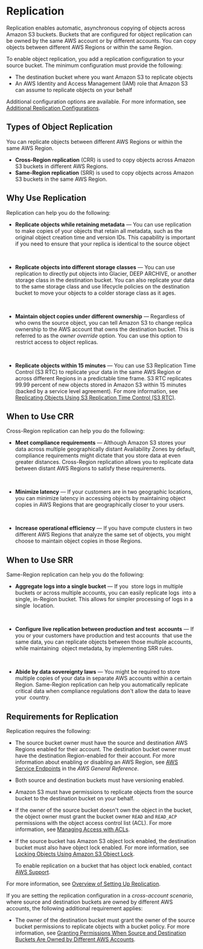 # Replication<a name="replication"></a>

Replication enables automatic, asynchronous copying of objects across Amazon S3 buckets\. Buckets that are configured for object replication can be owned by the same AWS account or by different accounts\. You can copy objects between different AWS Regions or within the same Region\.

To enable object replication, you add a replication configuration to your source bucket\. The minimum configuration must provide the following:
+ The destination bucket where you want Amazon S3 to replicate objects 
+ An AWS Identity and Access Management \(IAM\)  role that Amazon S3 can assume to replicate objects on your behalf 

Additional configuration options are available\. For more information, see [Additional Replication Configurations](replication-additional-configs.md)\.

## Types of Object Replication<a name="replication-types"></a>

You can replicate objects between different AWS Regions or within the same AWS Region\.
+ **Cross\-Region replication** \(CRR\) is used to copy objects across Amazon S3 buckets in different AWS Regions\.
+ **Same\-Region replication** \(SRR\) is used to copy objects across Amazon S3 buckets in the same AWS Region\.

## Why Use Replication<a name="replication-scenario"></a>

Replication can help you do the following:
+ **Replicate objects while retaining metadata** — You can use replication to make copies of your objects that retain all metadata, such as the original object creation time and version IDs\. This capability is important if you need to ensure that your replica is identical to the source object

   
+ **Replicate objects into different storage classes** — You can use replication to directly put objects into Glacier, DEEP ARCHIVE, or another storage class in the destination bucket\. You can also replicate your data to the same storage class and use lifecycle policies on the destination bucket to move your objects to a colder storage class as it ages\.

   
+ **Maintain object copies under different ownership** — Regardless of who owns the source object, you can tell Amazon S3 to change replica ownership to the AWS account that owns the destination bucket\. This is referred to as the *owner override* option\. You can use this option to restrict access to object replicas\.

   
+ **Replicate objects within 15 minutes** — You can use S3 Replication Time Control \(S3 RTC\) to replicate your data in the same AWS Region or across different Regions in a predictable time frame\. S3 RTC replicates 99\.99 percent of new objects stored in Amazon S3 within 15 minutes \(backed by a service level agreement\)\. For more information, see [Replicating Objects Using S3 Replication Time Control \(S3 RTC\)](replication-time-control.md)\.

## When to Use CRR<a name="crr-scenario"></a>

Cross\-Region replication can help you do the following:
+ **Meet compliance requirements** — Although Amazon S3 stores your data across multiple geographically distant Availability Zones by default, compliance requirements might dictate that you store data at even greater distances\. Cross\-Region replication allows you to replicate data between distant AWS Regions to satisfy these requirements\.

    
+ **Minimize latency** — If your customers are in two geographic locations, you can minimize latency in accessing objects by maintaining object copies in AWS Regions that are geographically closer to your users\.

   
+ **Increase operational efficiency** — If you have compute clusters in two different AWS Regions that analyze the same set of objects, you might choose to maintain object copies in those Regions\.

## When to Use SRR<a name="srr-scenario"></a>

Same\-Region replication can help you do the following:
+ **Aggregate logs into a single bucket** — If you  store logs in multiple buckets or across multiple accounts, you can easily replicate logs  into a single, in\-Region bucket\. This allows for simpler processing of logs in a single  location\.

   
+ **Configure live replication between production and test  accounts** — If you or your customers have production and test accounts  that use the same data, you can replicate objects between those multiple accounts, while maintaining  object metadata, by implementing SRR rules\.

   
+ **Abide by data sovereignty laws** — You might be required to store multiple copies of your data in separate AWS accounts within a certain Region\. Same\-Region replication can help you automatically replicate critical data when compliance regulations don't allow the data to leave your  country\.

## Requirements for Replication<a name="replication-requirements"></a>

Replication requires the following:
+ The source bucket owner must have the source and destination AWS Regions enabled for their account\. The destination bucket owner must have the destination Region\-enabled for their account\. For more information about enabling or disabling an AWS Region, see [AWS Service Endpoints](https://docs.aws.amazon.com/general/latest/gr/rande.html) in the *AWS General Reference*\.
+ Both source and destination buckets must have versioning enabled\. 
+ Amazon S3 must have permissions to replicate objects from the source bucket to the destination bucket on your behalf\. 
+ If the owner of the source bucket doesn't own the object in the bucket, the object owner must grant the bucket owner `READ` and `READ_ACP` permissions with the object access control list \(ACL\)\. For more information, see [Managing Access with ACLs](S3_ACLs_UsingACLs.md)\. 
+ If the source bucket has Amazon S3 object lock enabled, the destination bucket must also have object lock enabled\. For more information, see [Locking Objects Using Amazon S3 Object Lock](object-lock.md)\.

  To enable replication on a bucket that has object lock enabled, contact [AWS Support](https://console.aws.amazon.comsupport/home)\.

For more information, see [Overview of Setting Up Replication](replication-how-setup.md)\. 

If you are setting the replication configuration in a *cross\-account scenario*, where source and destination buckets are owned by different AWS accounts, the following additional requirement applies:
+ The owner of the destination bucket must grant the owner of the source bucket permissions to replicate objects with a bucket policy\. For more information, see [Granting Permissions When Source and Destination Buckets Are Owned by Different AWS Accounts](setting-repl-config-perm-overview.md#setting-repl-config-crossacct)\.

   